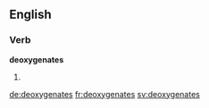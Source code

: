 
==English==

===Verb===
'''deoxygenates'''

# {{third-person singular of|deoxygenate}}

[[de:deoxygenates]]
[[fr:deoxygenates]]
[[sv:deoxygenates]]
